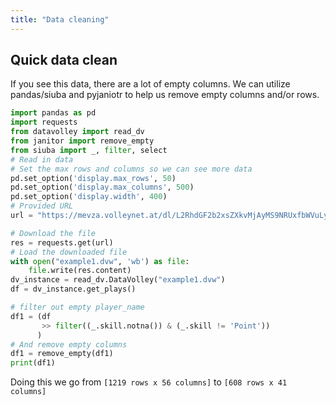 ```yaml
---
title: "Data cleaning"
---
```


## Quick data clean

If you see this data, there are a lot of empty columns. We can utilize pandas/siuba and pyjaniotr to help us remove empty columns and/or rows.

```python
import pandas as pd
import requests
from datavolley import read_dv
from janitor import remove_empty
from siuba import _, filter, select
# Read in data
# Set the max rows and columns so we can see more data
pd.set_option('display.max_rows', 50)
pd.set_option('display.max_columns', 500)
pd.set_option('display.width', 400)
# Provided URL 
url = "https://mevza.volleynet.at/dl/L2RhdGF2b2xsZXkvMjAyMS9NRUxfbWVuLyZNSUwtMS5kdnc="

# Download the file
res = requests.get(url)
# Load the downloaded file
with open("example1.dvw", 'wb') as file:
    file.write(res.content)
dv_instance = read_dv.DataVolley("example1.dvw")
df = dv_instance.get_plays()

# filter out empty player_name
df1 = (df 
       >> filter((_.skill.notna()) & (_.skill != 'Point'))
      )
# And remove empty columns
df1 = remove_empty(df1)
print(df1)
```

Doing this we go from `[1219 rows x 56 columns]` to `[608 rows x 41 columns]`